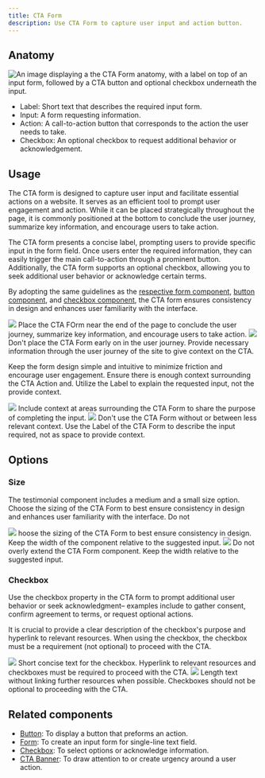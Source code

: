 ```yaml
---
title: CTA Form
description: Use CTA Form to capture user input and action button.
---
```



## Anatomy

![An image displaying a the CTA Form anatomy, with a label on top of an input form, followed by a CTA button and optional checkbox underneath the input.](https://github.com/primer/brand/assets/131988618/2c86dd18-f3b0-41e3-a0d3-cca004ea37b1")

- Label: Short text that describes the required input form. 
- Input: A form requesting information. 
- Action: A call-to-action button that corresponds to the action the user needs to take.
- Checkbox: An optional checkbox to request additional behavior or acknowledgement. 

## Usage

The CTA form is designed to capture user input and facilitate essential actions on a website. It serves as an efficient tool to prompt user engagement and action. While it can be placed strategically throughout the page, it is commonly positioned at the bottom to conclude the user journey, summarize key information, and encourage users to take action.

The CTA form presents a concise label, prompting users to provide specific input in the form field. Once users enter the required information, they can easily trigger the main call-to-action through a prominent button. Additionally, the CTA form supports an optional checkbox, allowing you to seek additional user behavior or acknowledge certain terms.

By adopting the same guidelines as the [respective form component](/components/TextInput), [button component](/components/button), and [checkbox component](/components/checkbox), the CTA form ensures consistency in design and enhances user familiarity with the interface.

<DoDontContainer>
  <Do>
<img src="https://github.com/primer/brand/assets/131988618/561b62c9-c328-4c7e-98e5-18e5a5d7ad42" />
    <Caption>Place the CTA FOrm near the end of the page to conclude the user journey, summarize key information, and encourage users to take action.</Caption>
  </Do>
  <Dont>
    <img src="https://github.com/primer/brand/assets/131988618/0cb06dc0-b885-4b4d-a997-cd42da72f798" />
    <Caption>
      Don't place the CTA Form early on in the user journey. Provide necessary information through the user journey of the site to give context on the CTA. 
    </Caption>
  </Dont>
</DoDontContainer>

Keep the form design simple and intuitive to minimize friction and encourage user engagement. Ensure there is enough context surrounding the CTA Action and. Utilize the Label to explain the requested input, not the provide context. 

<DoDontContainer>
  <Do>
    <img src="https://github.com/primer/brand/assets/131988618/15cc3be6-89cb-4b63-ab03-9236693f66c3" />
    <Caption>
      Include context at areas surrounding the CTA Form to share the purpose of completing the input. 
    </Caption>
  </Do>
  <Dont>
    <img src="https://github.com/primer/brand/assets/912236/bcda5e31-1ccc-44a5-9d65-2f6aad326f4b" />
    <Caption>
        Don't use the CTA Form without or between less relevant context. Use the Label of the CTA Form to describe the input required, not as space to provide context. 
    </Caption>
  </Dont>
</DoDontContainer>

## Options

### Size

The testimonial component includes a medium and a small size option. Choose the sizing of the CTA Form to best ensure consistency in design and enhances user familiarity with the interface. Do not 

<DoDontContainer>
  <Do>
    <img src="https://github.com/primer/brand/assets/912236/a10d6454-0b6e-4694-9acc-cdf48e31d922" />
    <Caption>
      hoose the sizing of the CTA Form to best ensure consistency in design. Keep the width of the component relative to the suggested input. 
    </Caption>
  </Do>
  <Dont>
    <img src="https://github.com/primer/brand/assets/912236/34a502ea-4b32-4054-9518-4da63d86acf9" />
    <Caption>Do not overly extend the CTA Form component. Keep the width relative to the suggested input.</Caption>
  </Dont>
</DoDontContainer>

### Checkbox

Use the checkbox property in the CTA form to prompt additional user behavior or seek acknowledgment– examples include to gather consent, confirm agreement to terms, or request optional actions. 

It is crucial to provide a clear description of the checkbox's purpose and hyperlink to relevant resources. When using the checkbox, the checkbox must be a requirement (not optional) to proceed with the CTA.

<DoDontContainer>
  <Do>
    <img src="https://github.com/primer/brand/assets/912236/91ee4072-41a3-4984-9af5-9c6f9b94135c" />
    <Caption>
        Short concise text for the checkbox. Hyperlink to relevant resources and checkboxes must be required to proceed with the CTA.
    </Caption>
  </Do>
  <Dont>
    <img src="https://github.com/primer/brand/assets/912236/63143585-1c28-4380-853d-a6e5dff6f8c1" />
    <Caption>
        Length text without linking further resources when possible. Checkboxes should not be optional to proceeding with the CTA.
    </Caption>
  </Dont>
</DoDontContainer>

## Related components

- [Button](/components/Button): To display a button that preforms an action.
- [Form](/components/TextInput): To create an input form for single-line text field.
- [Checkbox](/components/Checkbox): To select options or acknowledge information. 
- [CTA Banner](/components/CTABanner): To draw attention to or create urgency around a user action.
